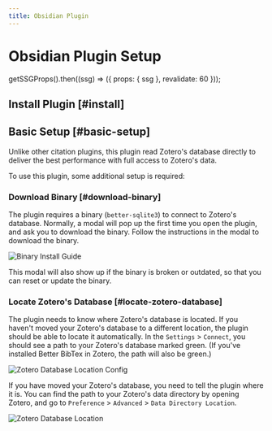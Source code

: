 ```yaml
---
title: Obsidian Plugin
---
```


# Obsidian Plugin Setup



  getSSGProps().then((ssg) => ({ props: { ssg }, revalidate: 60 }));

## Install Plugin [#install]

<ObsidianInstall />

## Basic Setup [#basic-setup]

Unlike other citation plugins, this plugin read Zotero's database directly to deliver the
best performance with full access to Zotero's data.

To use this plugin, some additional setup is required:

<Steps>

### Download Binary [#download-binary]

The plugin requires a binary (`better-sqlite3`) to connect to Zotero's database. Normally,
a modal will pop up the first time you open the plugin, and ask you to download the binary. Follow the instructions in the modal to download the binary.

![Binary Install Guide](/img/binary-install-guide.png)

This modal will also show up if the binary is broken or outdated, so that you can reset or update the binary.

### Locate Zotero's Database [#locate-zotero-database]

The plugin needs to know where Zotero's database is located. If you haven't moved your Zotero's database to a different location, the plugin should be able to locate it automatically. In the `Settings` > `Connect`, you should see a path to your Zotero's database marked green. (If you've installed Better BibTex in Zotero, the path will also be green.)

![Zotero Database Location Config](/img/connect-cfg-obsidian.png)

If you have moved your Zotero's database, you need to tell the plugin where it is. You can find the path to your Zotero's data directory by opening Zotero, and go to `Preference` > `Advanced` > `Data Directory Location`.

![Zotero Database Location](/img/zotero-data-dir.png)

</Steps>

